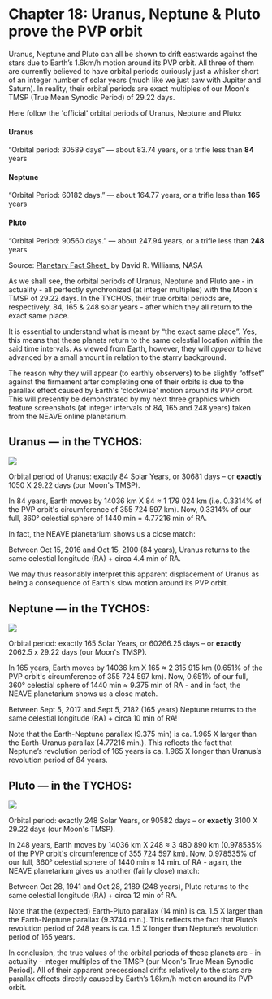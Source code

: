Chapter 18: Uranus, Neptune & Pluto prove the PVP orbit
=====================================================

Uranus, Neptune and Pluto can all be shown to drift eastwards against the stars due to Earth’s 1.6km/h motion around its PVP orbit. All three of them are currently believed to have orbital periods curiously just a whisker short of an integer number of solar years (much like we just saw with Jupiter and Saturn). In reality, their orbital periods are exact multiples of our Moon's TMSP (True Mean Synodic Period) of 29.22 days. 

Here follow the 'official' orbital periods of Uranus, Neptune and Pluto:

#### Uranus

“Orbital period: 30589 days” — about 83.74 years, or a trifle less than **84** years

#### Neptune

“Orbital Period: 60182 days.” — about 164.77 years, or a trifle less than **165** years

#### Pluto

“Orbital Period: 90560 days.” — about 247.94 years, or a trifle less than **248** years

Source: [Planetary Fact Sheet](https://www.tychos.info/citation/128A_Planet-fact.htm)_ by David R. Williams, NASA  
 

As we shall see, the orbital periods of Uranus, Neptune and Pluto are - in actuality - all perfectly synchronized (at integer multiples) with the Moon's TMSP of 29.22 days. In the TYCHOS, their true orbital periods are, respectively, 84, 165 & 248 solar years - after which they all return to the exact same place.

It is essential to understand what is meant by “the exact same place”. Yes, this means that these planets return to the same celestial location within the said time intervals. As viewed from Earth, however, they will _appear_ to have advanced by a small amount in relation to the starry background.

The reason why they will appear (to earthly observers) to be slightly “offset” against the firmament after completing one of their orbits is due to the parallax effect caused by Earth's 'clockwise' motion around its PVP orbit. This will presently be demonstrated by my next three graphics which feature screenshots (at integer intervals of 84, 165 and 248 years) taken from the NEAVE online planetarium.


## Uranus — in the TYCHOS:

![](https://septclues.com/TYCHOS/114_URANUS_parallax_84years_01.jpg)

Orbital period of Uranus: exactly 84 Solar Years, or 30681 days – or **exactly** 1050 X 29.22 days (our Moon's TMSP).

In 84 years, Earth moves by 14036 km X 84 ≈ 1 179 024 km (i.e. 0.3314% of the PVP orbit's circumference of 355 724 597 km). Now, 0.3314% of our full, 360° celestial sphere of 1440 min = 4.77216 min of RA.

In fact, the NEAVE planetarium shows us a close match:

Between Oct 15, 2016 and Oct 15, 2100 (84 years), Uranus returns to the same celestial longitude (RA) + circa 4.4 min of RA.

We may thus reasonably interpret this apparent displacement of Uranus as being a consequence of Earth's slow motion around its PVP orbit. 

## Neptune — in the TYCHOS:

![](https://septclues.com/TYCHOS/115_NEPTUNE_parallax_165years_01.jpg)

Orbital period: exactly 165 Solar Years, or 60266.25 days – or **exactly** 2062.5 x 29.22 days (our Moon's TMSP).

In 165 years, Earth moves by 14036 km X 165 ≈ 2 315 915 km (0.651% of the PVP orbit's circumference of 355 724 597 km). Now, 0.651% of our full, 360° celestial sphere of 1440 min ≈ 9.375 min of RA - and in fact, the NEAVE planetarium shows us a close match.

Between Sept 5, 2017 and Sept 5, 2182 (165 years) Neptune returns to the same celestial longitude (RA) + circa 10 min of RA!

Note that the Earth-Neptune parallax (9.375 min) is ca. 1.965 X larger than the Earth-Uranus parallax (4.77216 min.). This reflects the fact that Neptune’s revolution period of 165 years is ca. 1.965 X longer than Uranus’s revolution period of 84 years.

## Pluto — in the TYCHOS:

![](https://septclues.com/TYCHOS/116_PLUTO_parallax_248years_01.jpg)

Orbital period: exactly 248 Solar Years, or 90582 days – or **exactly** 3100 X 29.22 days (our Moon's TMSP).

In 248 years, Earth moves by 14036 km X 248 ≈ 3 480 890 km (0.978535% of the PVP orbit's circumference of 355 724 597 km). Now, 0.978535% of our full, 360° celestial sphere of 1440 min ≈ 14 min. of RA - again, the NEAVE planetarium gives us another (fairly close) match:

Between Oct 28, 1941 and Oct 28, 2189 (248 years), Pluto returns to the same celestial longitude (RA) + circa 12 min of RA.

Note that the (expected) Earth-Pluto parallax (14 min) is ca. 1.5 X larger than the Earth-Neptune parallax (9.3744 min.). This reflects the fact that Pluto’s revolution period of 248 years is ca. 1.5 X longer than Neptune’s revolution period of 165 years.


In conclusion, the true values of the orbital periods of these planets are - in actuality - integer multiples of the TMSP (our Moon's True Mean Synodic Period). All of their apparent precessional drifts relatively to the stars are parallax effects directly caused by Earth’s 1.6km/h motion around its PVP orbit. 




